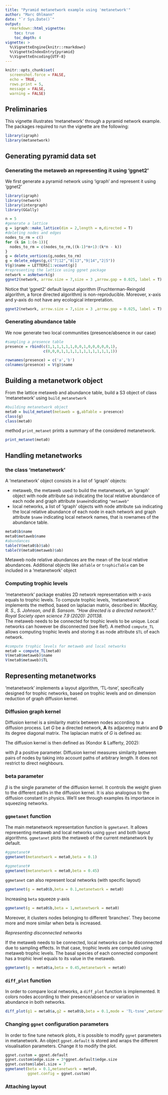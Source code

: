 ```yaml
---
title: "Pyramid metanetwork example using 'metanetwork'"
author: "Marc Ohlmann"
date: "`r Sys.Date()`"
output:
  rmarkdown::html_vignette:
    toc: true
    toc_depth: 4
vignette: >
  %\VignetteEngine{knitr::rmarkdown}
  %\VignetteIndexEntry{pyramid}
  %\VignetteEncoding{UTF-8}
---
```


```r
knitr::opts_chunk$set(
  screenshot.force = FALSE, 
  echo = TRUE,
  rows.print = 5,
  message = FALSE, 
  warning = FALSE)
```

## Preliminaries

This vignette illustrates 'metanetwork' through a pyramid network example.
The packages required to run the vignette are the following:

```r
library(igraph)
library(metanetwork)
```

## Generating pyramid data set

### Generating the metaweb an representing it using 'ggnet2'
We first generate a pyramid network using 'igraph' and represent it using 'ggnet2'


```r
library(igraph)
library(network)
library(intergraph)
library(GGally)

n = 5
#generate a lattice 
g = igraph::make_lattice(dim = 2,length = n,directed = T)
#deleting nodes and edges
nodes_to_rm = c()
for (k in 1:(n-1)){
  nodes_to_rm = c(nodes_to_rm,((k-1)*n+1):(k*n - k))
}
g = delete_vertices(g,nodes_to_rm)
g = delete_edges(g,c("7|12","8|13","9|14","2|5"))
V(g)$name = LETTERS[1:vcount(g)]
#representing the lattice using ggnet package
network = asNetwork(g)
ggnet2(network, arrow.size = 7,size = 3 ,arrow.gap = 0.025, label = T)
```

Notice that 'ggnet2' default layout algorithm (Fruchterman-Reingold algorithm, a force directed algorithm) is non-reproducible. Moreover, x-axis and y-axis do not have any ecological interpretation.

```r
ggnet2(network, arrow.size = 7,size = 3 ,arrow.gap = 0.025, label = T)
```

### Generating abundance table
We now generate two local communities (presence/absence in our case)
```r
#sampling a presence table
presence = rbind(c(1,1,1,1,1,1,0,0,1,0,0,0,0,0,1),
                 c(0,0,0,1,1,1,1,1,1,1,1,1,1,1,1))

rownames(presence) = c('a','b')
colnames(presence) = V(g)$name
```

## Building a metanetwork object
From the lattice metaweb and abundance table, build a S3 object of class 'metanetwork' using `build_metanetwork`

```r
#building metanetwork object
meta0 = build_metanet(metaweb = g,abTable = presence)
class(g)
class(meta0)
```

method `print_metanet` prints a summary of the considered metanetwork.

```r
print_metanet(meta0)
```

## Handling metanetworks

### the class 'metanetwork'
A 'metanetwork' object consists in a list of 'igraph' objects:

* metaweb, the metaweb used to build the metanetwork, an 'igraph' object with node attribute `$ab` indicating the local relative abundance of each node and graph attribute `$name`indicating `"metaweb"`
* local networks, a list of 'igraph' objects with node attribute `$ab` indicating the local relative abundance of each node in each network and graph attribute `$name` indicating local network names, that is rownames of the abundance table.

```r
meta0$b$name
meta0$metaweb$name
#abundances
table(V(meta0$b)$ab)
table(V(meta0$metaweb)$ab)
```

Metaweb node relative abundances are the mean of the local relative abundances.
Additional objects like `abTable` or `trophicTable` can be included in a 'metanetwork' object

### Computing trophic levels

'metanetwork' package enables 2D network representation with x-axis equals to trophic levels. To compute trophic levels, 'metanetwork' implements the method, based on laplacian matrix, described in: *MacKay, R. S., S. Johnson, and B. Sansom. "How directed is a directed network?." Royal Society open science 7.9 (2020): 201138.*     
The metaweb needs to be connected for trophic levels to be unique. Local networks can however be disconnected (see Ref).
A method `compute_TL` allows computing trophic levels and storing it as node attribute `$TL` of each network.

```r
#compute trophic levels for metaweb and local networks
meta0 = compute_TL(meta0)
V(meta0$metaweb)$name
V(meta0$metaweb)$TL
```

## Representing metanetworks

'metanetwork' implements a layout algorithm, 'TL-tsne', specifically designed for trophic networks, based on trophic levels and on dimension reduction of graph diffusion kernel.

### Diffusion graph kernel

Diffusion kernel is a similarity matrix between nodes according to a diffusion process. Let $G$ be a directed network, $\mathbf{A}$ its adjacency matrix and $\mathbf{D}$ its degree diagonal matrix. The laplacian matrix of $G$ is defined as:

\begin{equation}
\mathbf{L} = \mathbf{D} - \mathbf{A} - \mathbf{A}^{T}
\end{equation}

The diffusion kernel is then defined as (Kondor & Lafferty, 2002):

\begin{equation}
    \textbf{K} = \exp(-\beta\mathbf{L}) = \sum_{k \geq 0} \frac{(- \beta\mathbf{L})^k}{k!}
\end{equation}

with $\beta$ a positive parameter.
Diffusion kernel measures similarity between pairs of nodes by taking into account paths of arbitrary length. It does not restrict to direct neighbours.

### beta parameter

$\beta$ is the single parameter of the diffusion kernel. It controls the weight given to the different paths in the diffusion kernel. It is also analogous to the diffusion constant in physics. We'll see through examples its importance in squeezing networks.

### `ggmetanet` function

The main metanetwork representation function is `ggmetanet`. It allows representing metaweb and local networks using `ggnet` and both layout algorithms. `ggmetanet` plots the metaweb of the current metanetwork by default.

```r
#ggmetanet#
ggmetanet(metanetwork = meta0,beta = 0.1)
```
       

```r
#ggmetanet#
ggmetanet(metanetwork = meta0,beta = 0.45)
```
   
`ggmetanet` can also represent local networks (with specific layout)
     
```r
ggmetanet(g = meta0$b,beta = 0.1,metanetwork = meta0)
```

Increasing `beta` squeeze y-axis
```r
ggmetanet(g = meta0$b,beta = 1,metanetwork = meta0)
```
      
Moreover, it clusters nodes belonging to different 'branches'. They become more and more similar when beta is increased.        

*Representing disconnected networks*

If the metaweb needs to be connected, local networks can be disconnected due to sampling effects. In that case, trophic levels are computed using metaweb trophic levels. The basal species of each connected component has a trophic level equals to its value in the metaweb.        

```r
ggmetanet(g = meta0$a,beta = 0.45,metanetwork = meta0)
```
    
### `diff_plot` function

In order to compare local networks, a `diff_plot` function is implemented. It colors nodes according to their presence/absence or variation in abundance in both networks.

```r
diff_plot(g1 = meta0$a,g2 = meta0$b,beta = 0.1,mode = 'TL-tsne',metanetwork = meta0)
```
   
### Changing `ggnet` configuration parameters 

In order to fine tune network plots, it is possible to modify `ggnet` parameters in  metanetwork. An object `ggnet.default` is stored and wraps the different visualisation parameters. Change it to modify the plot.

```r
ggnet.custom = ggnet.default
ggnet.custom$edge.size = 3*ggnet.default$edge.size
ggnet.custom$label.size = 7
ggmetanet(beta = 0.1,metanetwork = meta0,
          ggnet.config = ggnet.custom)
```

### Attaching layout  
